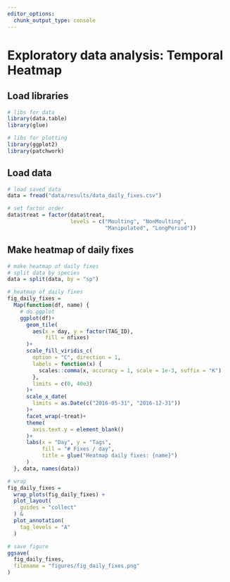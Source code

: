 ```yaml
---
editor_options: 
  chunk_output_type: console
---
```


# Exploratory data analysis: Temporal Heatmap

## Load libraries

```r
# libs for data
library(data.table)
library(glue)

# libs for plotting
library(ggplot2)
library(patchwork)
```

## Load data

```r
# load saved data
data = fread("data/results/data_daily_fixes.csv")

# set factor order
data$treat = factor(data$treat, 
                    levels = c("Moulting", "NonMoulting",
                               "Manipulated", "LongPeriod"))
```

## Make heatmap of daily fixes

```r
# make heatmap of daily fixes
# split data by species
data = split(data, by = "sp")

# heatmap of daily fixes
fig_daily_fixes =
  Map(function(df, name) {
    # do ggplot
    ggplot(df)+
      geom_tile(
        aes(x = day, y = factor(TAG_ID),
            fill = nfixes)
      )+
      scale_fill_viridis_c(
        option = "C", direction = 1,
        labels = function(x) {
          scales::comma(x, accuracy = 1, scale = 1e-3, suffix = "K")
        },
        limits = c(0, 40e3)
      )+
      scale_x_date(
        limits = as.Date(c("2016-05-31", "2016-12-31"))
      )+
      facet_wrap(~treat)+
      theme(
        axis.text.y = element_blank()
      )+
      labs(x = "Day", y = "Tags",
           fill = "# Fixes / day",
           title = glue("Heatmap daily fixes: {name}")
      )
  }, data, names(data))

# wrap
fig_daily_fixes = 
  wrap_plots(fig_daily_fixes) +
  plot_layout(
    guides = "collect"
  ) &
  plot_annotation(
    tag_levels = "A"
  )

# save figure
ggsave(
  fig_daily_fixes,
  filename = "figures/fig_daily_fixes.png"
)
```
